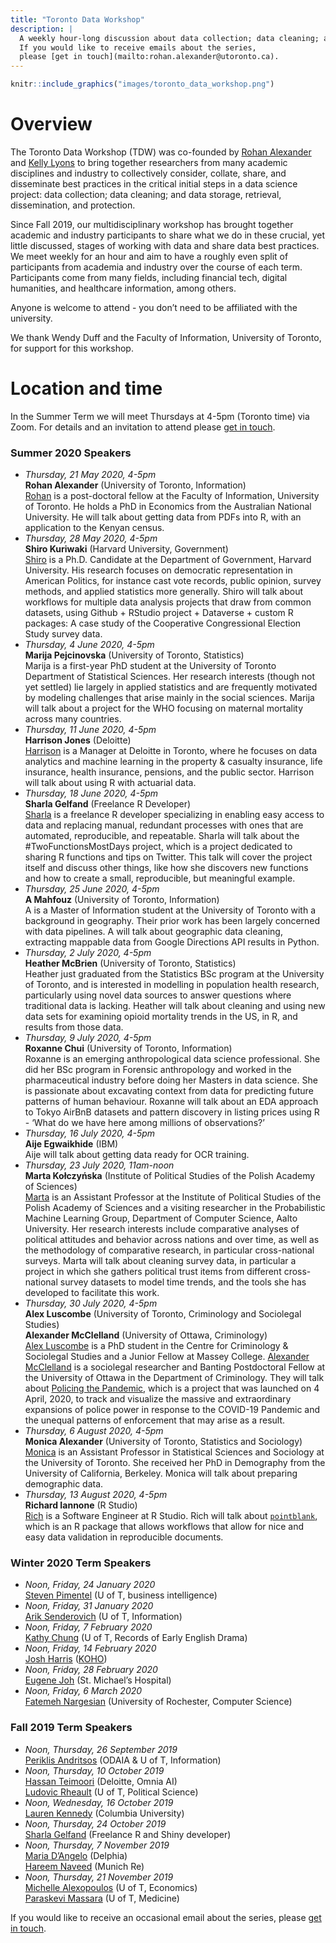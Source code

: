 ```yaml
---
title: "Toronto Data Workshop"
description: |
  A weekly hour-long discussion about data collection; data cleaning; and data storage, retrieval, dissemination, and protection in academia and industry. All welcome! 
  If you would like to receive emails about the series, 
  please [get in touch](mailto:rohan.alexander@utoronto.ca).
---
```


```r
knitr::include_graphics("images/toronto_data_workshop.png") 
```

# Overview

The Toronto Data Workshop (TDW) was co-founded by [Rohan Alexander](https://rohanalexander.com/) and [Kelly Lyons](http://individual.utoronto.ca/klyons/) to bring together researchers from many academic disciplines and industry to collectively consider, collate, share, and disseminate best practices in the critical initial steps in a data science project: data collection; data cleaning; and data storage, retrieval, dissemination, and protection.

Since Fall 2019, our multidisciplinary workshop has brought together academic and industry participants to share what we do in these crucial, yet little discussed, stages of working with data and share data best practices. We meet weekly for an hour and aim to have a roughly even split of participants from academia and industry over the course of each term. Participants come from many fields, including financial tech, digital humanities, and healthcare information, among others. 

Anyone is welcome to attend - you don't need to be affiliated with the university. 

We thank Wendy Duff and the Faculty of Information, University of Toronto, for support for this workshop.


# Location and time

In the Summer Term we will meet Thursdays at 4-5pm (Toronto time) via Zoom. For details and an invitation to attend please [get in touch](mailto:rohan.alexander@utoronto.ca). 


### Summer 2020 Speakers

* *Thursday, 21 May 2020, 4-5pm*  
	**Rohan Alexander** (University of Toronto, Information)  
	[Rohan](rohanalexander.com) is a post-doctoral fellow at the Faculty of Information, University of Toronto. He holds a PhD in Economics from the Australian National University. He will talk about getting data from PDFs into R, with an application to the Kenyan census.
* *Thursday, 28 May 2020, 4-5pm*  
	**Shiro Kuriwaki** (Harvard University, Government)  
	[Shiro](https://www.shirokuriwaki.com/) is a Ph.D. Candidate at the Department of Government, Harvard University. His research focuses on democratic representation in American Politics, for instance cast vote records, public opinion, survey methods, and applied statistics more generally. Shiro will talk about workflows for multiple data analysis projects that draw from common datasets, using Github + RStudio project + Dataverse + custom R packages: A case study of the Cooperative Congressional Election Study survey data.
* *Thursday, 4 June 2020, 4-5pm*  
	**Marija Pejcinovska** (University of Toronto, Statistics)  
	Marija is a first-year PhD student at the University of Toronto Department of Statistical Sciences. Her research interests (though not yet settled) lie largely in applied statistics and are frequently motivated by modeling challenges that arise mainly in the social sciences. Marija will talk about a project for the WHO focusing on maternal mortality across many countries.
* *Thursday, 11 June 2020, 4-5pm*  
	**Harrison Jones** (Deloitte)  
	[Harrison](https://ca.linkedin.com/in/harrison-jones-a9947b60) is a Manager at Deloitte in Toronto, where he focuses on data analytics and machine learning in the property & casualty insurance, life insurance, health insurance, pensions, and the public sector. Harrison will talk about using R with actuarial data.
* *Thursday, 18 June 2020, 4-5pm*  
	**Sharla Gelfand** (Freelance R Developer)  
	[Sharla](https://sharla.party/) is a freelance R developer specializing in enabling easy access to data and replacing manual, redundant processes with ones that are automated, reproducible, and repeatable. Sharla will talk about the #TwoFunctionsMostDays project, which is a project dedicated to sharing R functions and tips on Twitter. This talk will cover the project itself and discuss other things, like how she discovers new functions and how to create a small, reproducible, but meaningful example.
* *Thursday, 25 June 2020, 4-5pm*  
	**A Mahfouz** (University of Toronto, Information)  
	A is a Master of Information student at the University of Toronto with a background in geography. Their prior work has been largely concerned with data pipelines. A will talk about geographic data cleaning, extracting mappable data from Google Directions API results in Python.
* *Thursday, 2 July 2020, 4-5pm*  
	**Heather McBrien** (University of Toronto, Statistics)  
	Heather just graduated from the Statistics BSc program at the University of Toronto, and is interested in modelling in population health research, particularly using novel data sources to answer questions where traditional data is lacking. Heather will talk about cleaning and using new data sets for examining opioid mortality trends in the US, in R, and results from those data.
* *Thursday, 9 July 2020, 4-5pm*  
	**Roxanne Chui** (University of Toronto, Information)  
	Roxanne is an emerging anthropological data science professional. She did her BSc program in Forensic anthropology and worked in the pharmaceutical industry before doing her Masters in data science. She is passionate about excavating context from data for predicting future patterns of human behaviour. Roxanne will talk about an EDA approach to Tokyo AirBnB datasets and pattern discovery in listing prices using R - 'What do we have here among  millions of observations?'
* *Thursday, 16 July 2020, 4-5pm*  
	**Aije Egwaikhide** (IBM)  
	Aije will talk about getting data ready for OCR training.
* *Thursday, 23 July 2020, 11am-noon*  
	**Marta Kołczyńska** (Institute of Political Studies of the Polish Academy of Sciences)  
	[Marta](https://martakolczynska.com/) is an Assistant Professor at the Institute of Political Studies of the Polish Academy of Sciences and a visiting researcher in the Probabilistic Machine Learning Group, Department of Computer Science, Aalto University. Her research interests include comparative analyses of political attitudes and behavior across nations and over time, as well as the methodology of comparative research, in particular cross-national surveys. Marta will talk about cleaning survey data, in particular a project in which she gathers political trust items from different cross-national survey datasets to model time trends, and the tools she has developed to facilitate this work.
* *Thursday, 30 July 2020, 4-5pm*  
	**Alex Luscombe** (University of Toronto, Criminology and Sociolegal Studies)  
	**Alexander McClelland** (University of Ottawa, Criminology)  
	[Alex Luscombe](https://criminology.utoronto.ca/facultyandstaff/graduate-students/alex-luscombe/) is a PhD student in the Centre for Criminology & Sociolegal Studies and a Junior Fellow at Massey College. [Alexander McClelland](https://www.alexandermcclelland.ca/) is a sociolegal researcher and Banting Postdoctoral Fellow at the University of Ottawa in the Department of Criminology. 	They will talk about [Policing the Pandemic](https://www.policingthepandemic.ca/), which is a project that was launched on 4 April, 2020, to track and visualize the massive and extraordinary expansions of police power in response to the COVID-19 Pandemic and the unequal patterns of enforcement that may arise as  a result. 
* *Thursday, 6 August 2020, 4-5pm*  
	**Monica Alexander** (University of Toronto, Statistics and Sociology)  
	[Monica](https://www.monicaalexander.com/) is an Assistant Professor in Statistical Sciences and Sociology at the University of Toronto. She received her PhD in Demography from the University of California, Berkeley. Monica will talk about preparing demographic data.
* *Thursday, 13 August 2020, 4-5pm*  
	**Richard Iannone** (R Studio)  
	[Rich](https://twitter.com/riannone) is a Software Engineer at R Studio. Rich will talk about [`pointblank`](https://github.com/rich-iannone/pointblank), which is an R package that allows workflows that allow for nice and easy data validation in reproducible documents.
	



	



### Winter 2020 Term Speakers

* *Noon, Friday, 24 January 2020*  
    [Steven Pimentel](https://www.linkedin.com/in/steve-pimentel-3610a11/) (U of T, business intelligence) 
* *Noon, Friday, 31 January 2020*  
    [Arik Senderovich](https://ischool.utoronto.ca/profile/arik-senderovich/) (U of T, Information)  
* *Noon, Friday, 7 February 2020*  
    [Kathy Chung](https://www.linkedin.com/in/kathy-k-y-chung-a5b46698/) (U of T, Records of Early English Drama)
* *Noon, Friday, 14 February 2020*  
    [Josh Harris](https://www.linkedin.com/in/josh-harris-86188983/) ([KOHO](https://www.koho.ca/))
* *Noon, Friday, 28 February 2020*  
    [Eugene Joh](https://www.linkedin.com/in/eugejoh/) (St. Michael's Hospital)
* *Noon, Friday, 6 March 2020*  
    [Fatemeh Nargesian](https://www.cs.rochester.edu/people/faculty/nargesian-fatemeh/index.html) (University of Rochester, Computer Science)



### Fall 2019 Term Speakers
 
* *Noon, Thursday, 26 September 2019*  
    [Periklis Andritsos](http://www.cs.toronto.edu/~periklis/) (ODAIA & U of T, Information)  
* *Noon, Thursday, 10 October 2019*  
    [Hassan Teimoori](https://ca.linkedin.com/in/hassan-teimoori) (Deloitte, Omnia AI)  
    [Ludovic Rheault](https://ludovicrheault.weebly.com/) (U of T, Political Science)
* *Noon, Wednesday, 16 October 2019*  
    [Lauren Kennedy](https://au.linkedin.com/in/lauren-kennedy-783864bb) (Columbia University)  
* *Noon, Thursday, 24 October 2019*  
    [Sharla Gelfand](https://sharla.party/) (Freelance R and Shiny developer)  
* *Noon, Thursday, 7 November 2019*  
    [Maria D'Angelo](https://ca.linkedin.com/in/mariacdangelo) (Delphia)  
    [Hareem Naveed](https://ca.linkedin.com/in/hareemnaveed) (Munich Re)    
* *Noon, Thursday, 21 November 2019*  
    [Michelle Alexopoulos](http://homes.chass.utoronto.ca/~malex/) (U of T, Economics)  
    [Paraskevi Massara](https://ca.linkedin.com/in/paraskevi-massara-597326a0) (U of T, Medicine)  


If you would like to receive an occasional email about the series, please [get in touch](mailto:rohan.alexander@utoronto.ca). 
